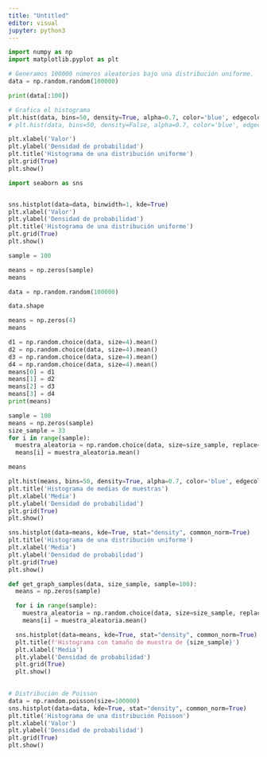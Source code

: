 ---
title: "Untitled"
editor: visual
jupyter: python3
---

```{python}
import numpy as np
import matplotlib.pyplot as plt

# Generamos 100000 números aleatorios bajo una distribución uniforme.
data = np.random.random(100000)

```

```{python}
print(data[:100])
```

```{python}
# Grafica el histograma
plt.hist(data, bins=50, density=True, alpha=0.7, color='blue', edgecolor='black')
# plt.hist(data, bins=50, density=False, alpha=0.7, color='blue', edgecolor='black')

plt.xlabel('Valor')
plt.ylabel('Densidad de probabilidad')
plt.title('Histograma de una distribución uniforme')
plt.grid(True)
plt.show()
```

```{python}

import seaborn as sns


sns.histplot(data=data, binwidth=1, kde=True)
plt.xlabel('Valor')
plt.ylabel('Densidad de probabilidad')
plt.title('Histograma de una distribución uniforme')
plt.grid(True)
plt.show()

```

```{python}

sample = 100

means = np.zeros(sample)
means

```

```{python}

data = np.random.random(100000)

```

```{python}
data.shape
```

```{python}
means = np.zeros(4)
means
```

```{python}
d1 = np.random.choice(data, size=4).mean()
d2 = np.random.choice(data, size=4).mean()
d3 = np.random.choice(data, size=4).mean()
d4 = np.random.choice(data, size=4).mean()
means[0] = d1
means[1] = d2
means[2] = d3
means[3] = d4
print(means)
```

```{python}
sample = 100
means = np.zeros(sample)
size_sample = 33
for i in range(sample):
  muestra_aleatoria = np.random.choice(data, size=size_sample, replace=True)
  means[i] = muestra_aleatoria.mean()

```

```{python}
means
```

```{python}

plt.hist(means, bins=50, density=True, alpha=0.7, color='blue', edgecolor='black')
plt.title('Histograma de medias de muestras')
plt.xlabel('Media')
plt.ylabel('Densidad de probabilidad')
plt.grid(True)
plt.show()

```

```{python}
sns.histplot(data=means, kde=True, stat="density", common_norm=True)
plt.title('Histograma de una distribución uniforme')
plt.xlabel('Media')
plt.ylabel('Densidad de probabilidad')
plt.grid(True)
plt.show()
```

```{python}

def get_graph_samples(data, size_sample, sample=100):
  means = np.zeros(sample)

  for i in range(sample):
    muestra_aleatoria = np.random.choice(data, size=size_sample, replace=True)
    means[i] = muestra_aleatoria.mean()

  sns.histplot(data=means, kde=True, stat="density", common_norm=True)
  plt.title(f'Histograma con tamaño de muestra de {size_sample}')
  plt.xlabel('Media')
  plt.ylabel('Densidad de probabilidad')
  plt.grid(True)
  plt.show()
  
```

```{python}

# Distribución de Poisson
data = np.random.poisson(size=100000)
sns.histplot(data=data, kde=True, stat="density", common_norm=True)
plt.title('Histograma de una distribución Poisson')
plt.xlabel('Valor')
plt.ylabel('Densidad de probabilidad')
plt.grid(True)
plt.show()

```
